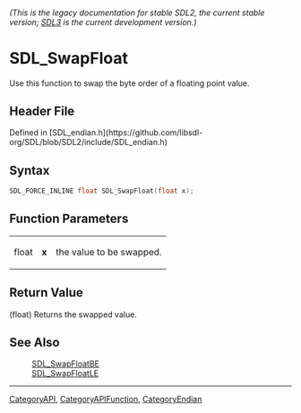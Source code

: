 ====== (This is the legacy documentation for stable SDL2, the current stable version; [https://wiki.libsdl.org/SDL3/ SDL3] is the current development version.) ======
= SDL_SwapFloat =

Use this function to swap the byte order of a floating point value.

== Header File ==

Defined in [SDL_endian.h](https://github.com/libsdl-org/SDL/blob/SDL2/include/SDL_endian.h)

== Syntax ==

<syntaxhighlight lang='c'>
SDL_FORCE_INLINE float SDL_SwapFloat(float x);</syntaxhighlight>

== Function Parameters ==

{|
|float
|'''x'''
|the value to be swapped.
|}

== Return Value ==

(float) Returns the swapped value.

== See Also ==

:[[SDL_SwapFloatBE]]
:[[SDL_SwapFloatLE]]

----
[[CategoryAPI]], [[CategoryAPIFunction]], [[CategoryEndian]]


